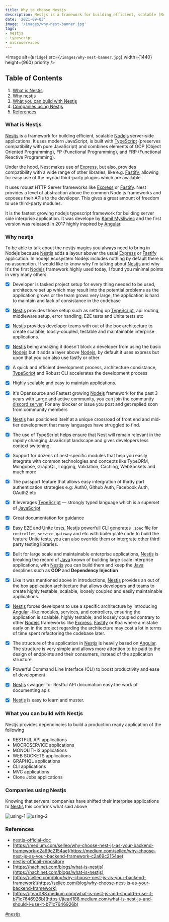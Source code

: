 ```yaml
---
title: Why to choose Nestjs
description: Nestjs is a framework for building efficient, scalable [Nodejs] server-side applications. It uses modern JavaScript is built with [TypeScript] (preserves compatibility with pure JavaScript) and combines elements of OOP (Object Oriented Programming), FP (Functional Programming), and FRP (Functional Reactive Programming).Under the hood, Nest makes use of [Express], but also, provides compatibility with a wide range of other libraries, like e.g. [Fastify]...
date: '2021-09-03'
image: '/images/why-nest-banner.jpg'
tags: 
- nestjs
- typescript
- microservices
---
```


<Image
  alt={`Bridge`}
  src={`/images/why-nest-banner.jpg`}
  width={1440}
  height={960}
  priority
/>

## Table of Contents
1. [What is Nestjs](#What-is-Nestjs)
2. [Why nestjs](#Why-nestjs)
3. [What you can build with Nestjs](#What-you-can-build-with-Nestjs)
4. [Companies using Nestjs](#Companies-using-Nestjs)
5. [References](#References)



### What is Nestjs
 
[Nestjs] is a framework for building efficient, scalable [Nodejs] server-side applications. It uses modern JavaScript, is built with [TypeScript] (preserves compatibility with pure JavaScript) and combines elements of OOP (Object Oriented Programming), FP (Functional Programming), and FRP (Functional Reactive Programming).

Under the hood, Nest makes use of [Express], but also, provides compatibility with a wide range of other libraries, like e.g. [Fastify], allowing for easy use of the myriad third-party plugins which are available.
 
 It uses robust HTTP Server frameworks like [Express] or [Fastify]. Nest provides a level of abstraction above the common Node.js frameworks and exposes their APIs to the developer. This gives a great amount of freedom to use third-party modules.

It is the fastest growing nodejs typescript framework for building server side interprise application. It was develope by [Kamil Mysliwiec] and the first version was released in 2017 highly inspired by [Angular].

### Why nestjs

To be able to  talk about the nestjs magics you always need to bring in Nodejs because [Nestjs] adds a layour abover the usual [Express] or [Fastify] application.
In nodejs ecosystem Nodejs includes nothing by default there is no assumption.
If would like to know why I'm talking about [Nestjs] and why It's the first [Nodejs] framework highly used today, I found you minimal points in very many others.

- [X] Developer is tasked project setup for every thing needed to be used, architecture set up which may 
 result into the potential problems as the application grows or the team grows very large, the application is hard to maintain and lack of  consistance in the codebase

- [x] [Nestjs] provides those setup such as setting up [TypeScript], api routing, middleware setup, error handling, E2E tests and Unite tests etc

- [x] [Nestjs] provides developer teams with out of the box architecture to create scalable, loosly-coupled, testable
  and maintainable interprise applications.

- [X] [Nestjs] being amaizing it doesn't block a developer from using the basic [Nodejs] but it adds a layer above [Nodejs],
  by default it uses express but upon that you can also use fastfy or other 
 
- [X] A quick and efficient development process, architecture consistance, [TypeScript] and Robust CLI accelerates the development process

- [X] Highly scalable and easy to maintain applications.

- [X] It's Opensource and Fastest growing [Nodejs] framework for the past 3 years with Large and active community, you can join the community [discord server](https://discord.gg/qF6dWNQH). For any blocker or issue you post and get replied soon from community members

- [X] [Nestjs] has positioned itself at a unique crossroad of front end and mid-tier development that many languages have struggled to find.

- [X] The use of TypeScript helps ensure that Nest will remain relevant in the rapidly changing JavaScript landscape and gives developers less context switching.

- [X] Support for dozens of nest-specific modules that help you easily integrate with common technologies and concepts like TypeORM, Mongoose, GraphQL, Logging, Validation, Caching, WebSockets and much more

- [X] The passport feature that allows easy intergration of thirdy part authentication strategies e.g: Auth0, Github Auth, Facebook Auth, OAuth2 etc

- [X] It leverages [TypeScript] — strongly typed language which is a superset of [JavaScript]

- [X] Great documentation for guidance

- [X] Easy E2E and Unite tests, [Nestjs] powerfull CLI generates `.spec` file for `controller`, `service`, `gateway` and etc  with boiler plate code to build the feature Unite tests, you can also override them or intergrate other third party testing libraries.

- [X] Built for large scale and maintainable enterprise applications, [Nestjs] is breaking the record of [Java]  known of building large scale interprise applications, with [Nestjs] you can build them and keep the [Java] desplines such as **OOP** and **Dependency Injection**

- [X] Like it was mentioned above in introductions, [Nestjs] provides an out of the box application architecture that allows developers and teams to create highly testable, scalable, loosely coupled and easily maintainable applications.

- [X] [Nestjs] forces developers to use a specific architecture by introducing [Angular] -like modules, services, and controllers, ensuring the application is scalable, highly testable, and loosely coupled contrary to other [Nodejs] frameworks like [Express], [Fastify] or Koa where a mistake early on in the project regarding the architecture may cost a lot in terms of time spent refactoring the codebase later.

- [X] The structure of the application in [Nestjs] is heavily based on [Angular]. The structure is very simple and allows more attention to be paid to the design of endpoints and their consumers, instead of the application structure.

- [X] Powerful Command Line Interface (CLI) to boost productivity and ease of development

- [X] [Nestjs] swagger for Restful API documation easy the work of documenting apis

- [X] [Nestjs] is easy to learn and muster.


### What you can build with Nestjs

Nestjs provides dependincies to build a production ready application of the following

- RESTFUL API applications
- MOCROSERVICE applications
- MONOLITHIS applications
- WEB SOCKETS applications
- GRAPHQL applications
- CLI applications
- MVC applications
- Clone Jobs applications

### Companies using Nestjs
Knowing that serveral companies have shifted their interprise applications to [Nestjs] this confirms what said above

![using-1](https://raw.githubusercontent.com/PatrickNiyogitare28/gist-blog/main/src/gist-images/using-nest-1.PNG)
![using-2](https://raw.githubusercontent.com/PatrickNiyogitare28/gist-blog/main/src/gist-images/using-nestjs-2.PNG)


### References

- [nestjs-official-doc](nestjs.com/)
- [https://medium.com/selleo/why-choose-nest-js-as-your-backend-framework-c2a69c2154ae](https://medium.com/selleo/why-choose-nest-js-as-your-backend-framework-c2a69c2154ae) 
- [nestjs-officail-repository](https://github.com/nestjs/nest)
- [https://hachinet.com/blogs/what-is-nestjs](https://hachinet.com/blogs/what-is-nestjs)
- [https://selleo.com/blog/why-choose-nest-js-as-your-backend-framework](https://selleo.com/blog/why-choose-nest-js-as-your-backend-framework)
- [https://jtearl188.medium.com/what-is-nest-js-and-should-i-use-it-b71c7646926b](https://jtearl188.medium.com/what-is-nest-js-and-should-i-use-it-b71c7646926b)



[Nestjs]: https://nestjs.com
[Kamil Mysliwiec]: https://github.com/kamilmysliwiec
[TypeScript]: http://www.typescriptlang.org/
[Nodejs]: https://nodejs.org/
[Express]: https://expressjs.com/
[Fastify]: https://www.fastify.io/
[Angular]: https://angular.io/
[JavaScript]: https://www.javascript.com/
[Java]: https://en.wikipedia.org/wiki/Java

[#nestjs]() 

#